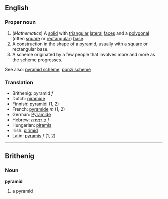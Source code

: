 ==English==
===Proper noun===
#(''Mathematics'') A [[solid]] with [[triangular]] [[lateral]] [[faces]] and a [[polygonal]] (often [[square]] or [[rectangular]]) [[base]].
#A construction in the shape of a pyramid, usually with a square or rectangular base.
#A scheme originated by a few people that involves more and more as the scheme progresses.

See also: [[pyramid scheme]], [[ponzi scheme]]

===Translation===
*Brithenig: pyramid ''f''
*Dutch: [[piramide]]
*Finnish: [[pyramidi]] (1, 2)
*French: [[pyramide]] ''m'' (1, 2)
*German: [[Pyramide]]
*Hebrew: [[פירמידה]] ''f''
*Hungarian: [[piramis]]
*Irish: [[pirimid]]
*Latin: [[pyramis]] ''f'' (1, 2)
----

==Brithenig==
===Noun===
'''pyramid'''

#a pyramid